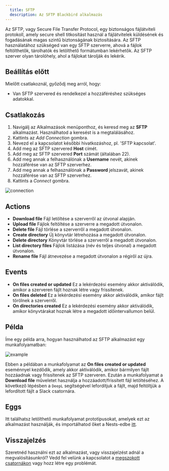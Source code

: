 ```yaml
---
  title: SFTP
  description: Az SFTP Blackbird alkalmazás
---
```


<LinkCard title="Megtekintés a Github-on" target="_blank" href="https://github.com/bb-io/SFTP" icon="github" />

Az SFTP, vagy Secure File Transfer Protocol, egy biztonságos fájlátviteli protokoll, amely secure shell titkosítást használ a fájlátvitelek küldésének és fogadásának magas szintű biztonságának biztosítására.
Az SFTP használatához szükséged van egy SFTP szerverre, ahová a fájlok feltölthetők, tárolhatók és letölthető formátumban lekérhetők. Az SFTP szerver olyan tárolóhely, ahol a fájlokat tárolják és lekérik.

## Beállítás előtt

Mielőtt csatlakoznál, győződj meg arról, hogy:

- Van SFTP szervered és rendelkezel a hozzáféréshez szükséges adatokkal.

## Csatlakozás

1. Navigálj az Alkalmazások menüponthoz, és keresd meg az **SFTP** alkalmazást. Használhatod a keresést is a megtalálásához.
2. Kattints az _Add Connection_ gombra.
3. Nevezd el a kapcsolatot későbbi hivatkozáshoz, pl. 'SFTP kapcsolat'.
4. Add meg az SFTP szervered **Host** címét.
5. Add meg az SFTP szervered **Port** számát (általában 22).
6. Add meg annak a felhasználónak a **Username** nevét, akinek hozzáférése van az SFTP szerverhez.
7. Add meg annak a felhasználónak a **Password** jelszavát, akinek hozzáférése van az SFTP szerverhez.
8. Kattints a _Connect_ gombra.

![connection](https://raw.githubusercontent.com/bb-io/SFTP/main/image/README/connection.png)

## Actions

- **Download file** Fájl letöltése a szerverről az útvonal alapján.
- **Upload file** Fájlok feltöltése a szerverre a megadott útvonalon.
- **Delete file** Fájl törlése a szerverről a megadott útvonalon.
- **Create directory** Új könyvtár létrehozása a megadott útvonalon.
- **Delete directory** Könyvtár törlése a szerverről a megadott útvonalon.
- **List directory files** Fájlok listázása (név és teljes útvonal) a megadott útvonalon.
- **Rename file** Fájl átnevezése a megadott útvonalon a régiről az újra.

## Events

- **On files created or updated** Ez a lekérdezési esemény akkor aktiválódik, amikor a szerveren fájlt hoznak létre vagy frissítenek.
- **On files deleted** Ez a lekérdezési esemény akkor aktiválódik, amikor fájlt törölnek a szerverről.
- **On directories created** Ez a lekérdezési esemény akkor aktiválódik, amikor könyvtárakat hoznak létre a megadott időintervallumon belül.

## Példa

Íme egy példa arra, hogyan használhatod az SFTP alkalmazást egy munkafolyamatban:

![example](https://raw.githubusercontent.com/bb-io/SFTP/main/image/README/example.png)

Ebben a példában a munkafolyamat az **On files created or updated** eseménnyel kezdődik, amely akkor aktiválódik, amikor bármilyen fájlt hozzáadnak vagy frissítenek az SFTP szerveren. Ezután a munkafolyamat a **Download file** műveletet használja a hozzáadott/frissített fájl letöltéséhez. A következő lépésben a `DeepL` segítségével lefordítjuk a fájlt, majd feltöltjük a lefordított fájlt a Slack csatornára.

## Eggs

Itt találhatsz letölthető munkafolyamat prototípusokat, amelyek ezt az alkalmazást használják, és importálhatod őket a Nests-edbe [itt](https://docs.blackbird.io/eggs/storage-to-mt/).

## Visszajelzés

Szeretnéd használni ezt az alkalmazást, vagy visszajelzést adnál a megvalósításunkról? Vedd fel velünk a kapcsolatot a [megszokott csatornákon](https://www.blackbird.io/) vagy hozz létre egy problémát.